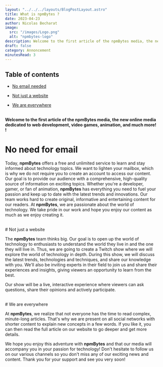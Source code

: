 ```yaml
---
layout: "../../../layouts/BlogPostLayout.astro"
title: What is npmBytes ?
date: 2023-04-23
author: Nicolas Becharat
image:
  src: "/images/Logo.png"
  alt: "npmbytes-logo"
description: Welcome to the first article of the npmBytes media, the new online media dedicated to web development, video games, animation, and much more
draft: false
category: Annoncement
minutesRead: 3
---
```

## Table of contents

* [No email needed](#no-email-needed)

* [Not just a website](#not-just-a-website)

* [We are everywhere](#we-are-everywhere)



<br/>**Welcome to the first article of the npmBytes media, the new online media dedicated to web development, video games, animation, and much more! !**
<br/>
# No need for email

Today, **npmBytes** offers a free and unlimited service to learn and stay informed about technology topics. We want to lighten your mailbox, which is why we do not require you to create an account to access our content. Our goal is to provide our audience with a comprehensive, high-quality source of information on exciting topics. Whether you're a developer, gamer, or fan of animation, **npmBytes** has everything you need to fuel your passion and keep up to date with the latest trends and innovations. Our team works hard to create original, informative and entertaining content for our readers. At **npmBytes**, we are passionate about the world of technology. We take pride in our work and hope you enjoy our content as much as we enjoy creating it.

<br/>
# Not just a website

The **npmBytes** team thinks big. Our goal is to open up the world of technology to enthusiasts to understand the world they live in and the one they will live in. Thus, we are going to create a Twitch show where we will explore the world of technology in depth. During this show, we will discuss the latest trends, technologies and techniques, and share our knowledge with you. We'll also be inviting experts in their field to join us and share their experiences and insights, giving viewers an opportunity to learn from the best.

Our show will be a live, interactive experience where viewers can ask questions, share their opinions and actively participate.

<br/>
# We are everywhere

At **npmBytes**, we realize that not everyone has the time to read complex, minute-long articles. That's why we are present on all social networks with shorter content to explain new concepts in a few words. If you like it, you can then read the full article on our website to go deeper and get more details.

We hope you enjoy this adventure with **npmBytes** and that our media will accompany you in your passion for technology! Don't hesitate to follow us on our various channels so you don't miss any of our exciting news and content. Thank you for your support and see you very soon!